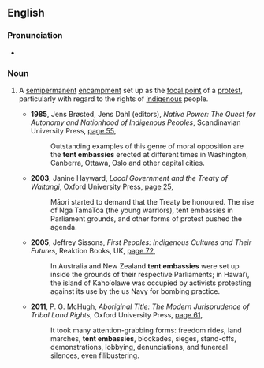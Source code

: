 ==English==
{{wikipedia|Aboriginal Tent Embassy}}

===Pronunciation===
* {{audio|en|en-au-tent embassy.ogg|Audio (AU)}}

===Noun===
{{en-noun|tent embassies}}

# {{lb|en|Australia}} A [[semipermanent]] [[encampment]] set up as the [[focal point]] of a [[protest]], particularly with regard to the rights of [[indigenous]] people.
#* '''1985''', Jens Brøsted, Jens Dahl (editors), ''Native Power: The Quest for Autonomy and Nationhood of Indigenous Peoples'', Scandinavian University Press, [http://books.google.com.au/books?id=nh0xAQAAIAAJ&q=%22tent+embassies%22+-intitle:%22%22+-inauthor:%22%22&dq=%22tent+embassies%22+-intitle:%22%22+-inauthor:%22%22&source=bl&ots=7vmEgOyRDC&sig=K1DUF5Jg_GllRK_KP3ZHVzPgQj4&hl=en&sa=X&ei=fFZ-UPjVHaWZiAfJqICgBw&redir_esc=y page 55],
#*: Outstanding examples of this genre of moral opposition are the '''tent embassies''' erected at different times in Washington, Canberra, Ottawa, Oslo and other capital cities.
#* '''2003''', Janine Hayward, ''Local Government and the Treaty of Waitangi'', Oxford University Press, [http://books.google.com.au/books?id=WFugAAAAMAAJ&q=%22tent+embassies%22+-intitle:%22%22+-inauthor:%22%22&dq=%22tent+embassies%22+-intitle:%22%22+-inauthor:%22%22&source=bl&ots=KuEmr-jNAq&sig=_0GSoLILquRewcW1uCGPjbX_HrQ&hl=en&sa=X&ei=fFZ-UPjVHaWZiAfJqICgBw&redir_esc=y page 25],
#*: Māori started to demand that the Treaty be honoured. The rise of Nga TamaToa (the young warriors), tent embassies in Parliament grounds, and other forms of protest pushed the agenda.
#* '''2005''', Jeffrey Sissons, ''First Peoples: Indigenous Cultures and Their Futures'', Reaktion Books, UK, [http://books.google.com.au/books?id=v668OO_i_qgC&pg=PA72&lpg=PA72&dq=%22tent+embassies%22+-intitle:%22%22+-inauthor:%22%22&source=bl&ots=x9crY8EKvl&sig=ljriqdUK6qoau3dS5WF_5M1a18A&hl=en&sa=X&ei=fFZ-UPjVHaWZiAfJqICgBw&redir_esc=y#v=onepage&q=%22tent%20embassies%22%20-intitle%3A%22%22%20-inauthor%3A%22%22&f=false page 72],
#*: In Australia and New Zealand '''tent embassies''' were set up inside the grounds of their respective Parliaments; in Hawai′i, the island of Kaho′olawe was occupied by activists protesting against its use by the us Navy for bombing practice.
#* '''2011''', P. G. McHugh, ''Aboriginal Title: The Modern Jurisprudence of Tribal Land Rights'', Oxford University Press, [http://books.google.com.au/books?id=tUVtdlSJlFsC&pg=PA61&lpg=PA61&dq=%22tent+embassies%22+-intitle:%22%22+-inauthor:%22%22&source=bl&ots=BSSrE3WOig&sig=B1DWa2M6MCUUiSNuOn_3x-QApDw&hl=en&sa=X&ei=fFZ-UPjVHaWZiAfJqICgBw&redir_esc=y#v=onepage&q=%22tent%20embassies%22%20-intitle%3A%22%22%20-inauthor%3A%22%22&f=false page 61],
#*: It took many attention-grabbing forms: freedom rides, land marches, '''tent embassies''', blockades, sieges, stand-offs, demonstrations, lobbying, denunciations, and funereal silences, even filibustering.